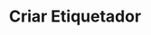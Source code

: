 ---
title: "Criar Etiquetador"
api: "POST https://regis.app.byefive.com.br/rest/users"
description: "Cria um novo usuário do tipo etiquetador para acesso ao aplicativo de etiquetagem"
---